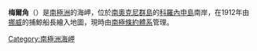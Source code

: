 {{unreferenced|time=2013-10-27T05:00:19+00:00}}
{{coord|60|38|S|45|54|W|source:GNIS|display=title}}

'''梅爾角'''（{{lang-no|Meier Point}}）是[[南極洲|南極洲]]的海岬，位於[[南奧克尼群島|南奧克尼群島]]的[[科羅內申島|科羅內申島]]南岸，在1912年由[[挪威|挪威]]的捕鯨船長繪入地圖，現時由[[南極條約體系|南極條約體系]]管理。

{{Antarctica-geo-stub}}
[[Category:南極洲海岬|Category:南極洲海岬]]